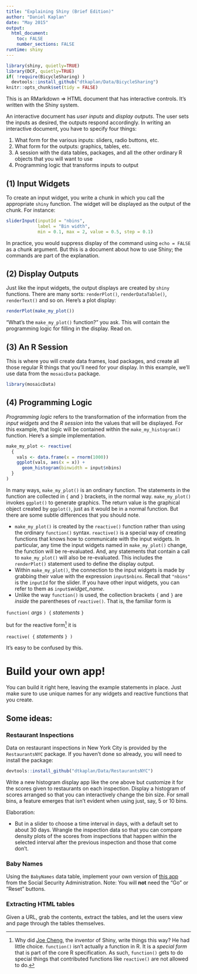 ```yaml
---
title: "Explaining Shiny (Brief Edition)"
author: "Daniel Kaplan"
date: "May 2015"
output: 
  html_document:
    toc: FALSE
    number_sections: FALSE
runtime: shiny
---
```


```r
library(shiny, quietly=TRUE)
library(DCF, quietly=TRUE)
if( !require(BicycleSharing) )
  devtools::install_github("dtkaplan/Data/BicycleSharing")
knitr::opts_chunk$set(tidy = FALSE)
```

This is an RMarkdown ⇒ HTML document that has interactive controls.  It's written with the Shiny system.

An interactive document has *user inputs* and *display outputs*. The user sets the inputs as desired, the outputs respond accordingly. In writing an interactive document, you have to specify four things:

1. What form for the various inputs: sliders, radio buttons, etc.
#. What form for the outputs: graphics, tables, etc.
#. A session with the data tables, packages, and all the other ordinary R objects that you will want to use
#. Programming logic that transforms inputs to output



## (1) Input Widgets

To create an input widget, you write a chunk in which you call the appropriate `shiny` function. The widget will be displayed as the output of the chunk. For instance:

```r
sliderInput(inputId = "nbins",
            label = "Bin width",
            min = 0.1, max = 2, value = 0.5, step = 0.1)
```

In practice, you would suppress display of the command using `echo = FALSE` as a chunk argument.  But this is a document about how to use Shiny; the commands are part of the explanation.

## (2) Display Outputs

Just like the input widgets, the output displays are created by `shiny` functions.  There are many sorts: `renderPlot()`, `renderDataTable()`, `renderText()` and so on.  Here's a plot display:

```r
renderPlot(make_my_plot())
```

"What's the `make_my_plot()` function?" you ask.  This will contain the programming logic for filling in the display. Read on.

## (3) An R Session

This is where you will create data frames, load packages, and create all those regular R things that you'll need for your display. In this example, we'll use data from the `mosaicData` package.

```r
library(mosaicData)
```

## (4) Programming Logic

*Programming logic* refers to the transformation of the information from the *input widgets* and the *R session* into the values that will be displayed. For this example, that logic will be contained within the `make_my_histogram()` function. Here's a simple implementation.

```r
make_my_plot <- reactive( 
  {
    vals <- data.frame(x = rnorm(1000))
    ggplot(vals, aes(x = x)) + 
      geom_histogram(binwidth = input$nbins)
  }
)
```

In many ways, `make_my_plot()` is an ordinary function. The statements in the function are collected in `{` and `}` brackets, in the normal way. `make_my_plot()` invokes `ggplot()` to generate graphics. The return value is the graphical object created by `ggplot()`, just as it would be in a normal function.  But there are some subtle differences that you should note.

* `make_my_plot()` is created by the `reactive()` function rather than using the ordinary `function()` syntax.  `reactive()` is a special way of creating functions that knows how to communicate with the input widgets. In particular, any time the input widgets named in `make_my_plot()` change, the function will be re-evaluated. And, any statements that contain a call to `make_my_plot()` will also be re-evaluated.  This includes the `renderPlot()` statement used to define the display output.
* Within `make_my_plot()`, the connection to the input widgets is made by grabbing their value with the expression `input$nbins`.  Recall that `"nbins"` is the `inputId` for the slider.  If you have other input widgets, you can refer to them as `input$`*widget_name*.
* Unlike the way `function()` is used, the collection brackets `{` and `}` are *inside* the parentheses of `reactive()`.  That is, the familiar form is 

`function(` *args* `) {` *statements* `}` 

but for the reactive form^[Why did [Joe Cheng](https://www.linkedin.com/in/jcheng), the inventor of Shiny, write things this way?  He had little choice.  `function()` isn't actually a function in R.  It is a *special form* that is part of the core R specification.  As such, `function()` gets to do special things that contributed functions like `reactive()` are not allowed to do.] it is

`reactive( {` *statements* `} )`

It's easy to be confused by this.

# Build your own app!

You can build it right here, leaving the example statements in place.  Just make sure to use unique names for any widgets and reactive functions that you create.

## Some ideas:

### Restaurant Inspections

Data on restaurant inspections in New York City is provided by the `RestaurantsNYC` package.  If you haven't done so already, you will need to install the package:
```r
devtools::install_github("dtkaplan/Data/RestaurantsNYC")
```

Write a new histogram display app like the one above but customize it for the scores given to restaurants on each inspection.  Display a histogram of scores arranged so that you can interactively change the bin size.  For small bins, a feature emerges that isn't evident when using just, say, 5 or 10 bins.

Elaboration:

* But in a slider to choose a time interval in days, with a default set to about 30 days.  Wrangle the inspection data so that you can compare density plots of the scores from inspections that happen within the selected interval after the previous inspection and those that come don't.

### Baby Names

Using the `BabyNames` data table, implement your own version of [this app](http://www.ssa.gov/oact/babynames/#ht=2) from the Social Security Administration.  Note: You will **not** need the "Go" or "Reset" buttons.

### Extracting HTML tables

Given a URL, grab the contents, extract the tables, and let the users view and page through the tables themselves.


 